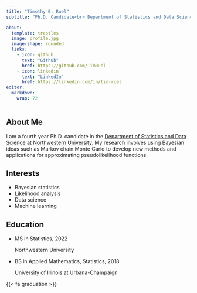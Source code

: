 ```yaml
---
title: "Timothy B. Ruel"
subtitle: "Ph.D. Candidate<br> Department of Statistics and Data Science,<br> Northwestern University"

about: 
  template: trestles
  image: profile.jpg
  image-shape: rounded
  links: 
    - icon: github
      text: "Github"
      href: https://github.com/TimRuel
    - icon: linkedin
      text: "LinkedIn"
      href: https://linkedin.com/in/tim-ruel
editor: 
  markdown: 
    wrap: 72
---
```



## About Me

I am a fourth year Ph.D. candidate in the [Department of Statistics and Data Science](https://statistics.northwestern.edu/) at [Northwestern
University](https://www.northwestern.edu/). My research involves using Bayesian ideas such as Markov chain Monte Carlo to develop new methods and applications for approximating pseudolikelihood functions. 

## Interests

* Bayesian statistics
* Likelihood analysis
* Data science
* Machine learning


## Education

<ul class="ul-edu fa-ul"> <li><i class="fa-li fa fa-graduation-cap"></i> <div class="description"> <p class="course"> MS in Statistics, 2022 </p><p class="institution">Northwestern University</p></div></li><li><i class="fa-li fa fa-graduation-cap"></i><div class="description"><p class="course">BS in Applied Mathematics, Statistics, 2018</p><p class="institution">University of Illinois at Urbana-Champaign</p></div></li></ul>

{{< fa graduation >}}








